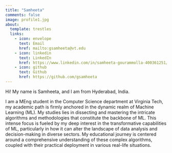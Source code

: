```yaml
---
title: "Samheeta"
comments: false
image: profile1.jpg
about:
  template: trestles
  links:
    - icon: envelope
      text: Email
      href: mailto:gsamheeta@vt.edu
    - icon: linkedin
      text: LinkedIn
      href: https://www.linkedin.com/in/samheeta-gourammolla-400361251/
    - icon: github
      text: Github
      href: https://github.com/gsamheeta
---
```


::: {#hero-heading}
Hi! My name is Samheeta, and I am from Hyderabad, India.

I am a MEng student in the Computer Science department at Virginia Tech, my academic path is firmly anchored in the dynamic realm of Machine Learning (ML). My studies lies in dissecting and mastering the intricate algorithms and methodologies that constitute the backbone of ML. This intense focus is fueled by my deep interest in the transformative capabilities of ML, particularly in how it can alter the landscape of data analysis and decision-making in diverse sectors. My educational journey is centered around a comprehensive understanding of these complex algorithms, coupled with their practical deployment in various real-life situations.

:::
